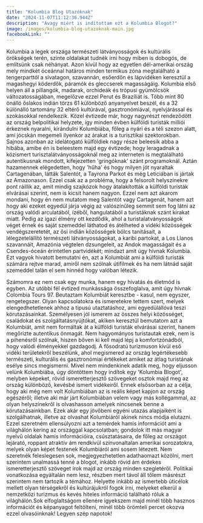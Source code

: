 ```yaml
---
title: "Kolumbia Blog Utazóknak"
date: "2024-11-07T11:12:36.944Z"
description: "Avagy miért is indítottam ezt a Kolumbia Blogot?"
image: /images/kolumbia-blog-utazoknak-main.jpg
facebookLink: ""
---
```


Kolumbia a legek országa természeti látványosságok és kultúrális örökségek terén, szinte oldalakat tudnék írni hogy miben is dobogós, de említsünk csak néhányat. Azon kívül hogy az egyetlen dél-amerikai ország mely mindkét óceánnal határos minden termikus zóna  megtalálható a tengerparttól a sivatagon, szavannán, esőerdőn és lápvidéken keresztül a magashegyi köderdők, páramók és gleccserek magasságáig.  Kolumbia első helyen áll a pillangók, madarak, orchideák és trópusi gyümölcsök változatosságában, megelőzve ezzel Perut és Brazíliát is. Több mint 80 önálló őslakos indián törzs 61 különböző anyanyelvet beszél, és a 32 különálló tartomány 32 eltérő kultúrával, gasztronómiával, nyelvjárással és szokásokkal rendelkezik. Közel évtizede már, hogy nagyrészt rendeződött az ország belpolitikai helyzete, így minden évben külföldi turisták milliói érkeznek nyaralni, kirándulni Kolumbiába, főleg a nyári és a téli szezon alatt, ami jócskán megemeli ilyenkor az árakat is a turisztikai szektorokban. Sajnos azonban az idelátogató külföldiek nagy része beleesik abba a hibába, amibe én is beleestem majd egy évtizede; hogy leragadnak a közismert turisztalátványosságoknál meg az interneten is megtalálható autentikusnak mondott, kifejezetten 'gringóknak' szánt programoknál. Aztán hazamennek elégedetten, hogy 'hűha' és hogy milyen jót nyaraltak Cartagenában, látták Salentót, a Tayrona Parkot és még Leticiában is jártak az Amazonason. Ezzel csak az a probléma, hogy a felsorolt helyszínekre pont ráillik az, amit mindig szajkózok hogy átalakították a külföldi turisták elvárásai szerint, nem is kicsit hanem nagyon.  Ezzel nem azt akarom mondani, hogy én nem mutatom meg Salentót vagy Cartagenát, hanem azt hogy aki ezeket egyedül járja végig az valószínűleg semmit sem fog látni az ország valódi arculatából, ízéből, hangulatából a turistáknak szánt kirakat miatt. Pedig az igazi élmény ott kezdődik, ahol a turistalatványosságok véget érnek és saját szemeddel láthatod és átélheted a vidéki közösségek vendégszeretetét, az ősi indián közösségek bölcs tanításait, a lélegzetelállító természeti látványosságokat, a karibi partokat, a Los Llanos szavannáit, Amazónia végtelen dzsungeleit, az Andok magasságait és a Csendes-óceán érintetlen partvidékét; mindazt amit úgy hívnak Kolumbia. Ezt vagyok hivatott bemutatni én, azt a Kolumbiát ami a külföldi turisták számára rejtve marad, amiről nem szólnak útifilmek és ha nem látnád saját szemeddel talán el sem hinnéd hogy valóban létezik.&#x20;

Számomra ez nem csak egy munka, hanem egy hivatás és életmód is egyben. Az utóbbi fél évtized munkássága összefoglalva, amit úgy hívnak Colombia Tours 97. Beutaztam Kolumbiát keresztbe - kasul, nem egyszer, rengetegszer. Olyan kapcsolatokra és ismeretekre tettem szert, melyek elengedhetetlenek ahhoz a tipusú utaztatáshoz, ami egyedülállóvá teszi körutazásainkat. Személyesen jól ismerem az összes helyi közösséget, családokat és szolgáltatásnyújtókat, akiken keresztül bemutatom azt a Kolumbiát, amit nem formáltak át a külföldi turisták elvárásai szerint, hanem megőrizte autentikus önmagát.  Nem hagyományos turistautak ezek, nem is a pihenésről szólnak, hiszen bőven ki kell majd lépj a komfortzónádból, hogy valódi élményekkel gazdagodj. A fősodratú turizmuson kívül eső vidéki területekről beszélünk, ahol megismered az ország legértékesebb természeti, kulturális és gasztronómiai értékeket amiket az átlag turistának esélye sincs megismerni.  Mivel nem mindenkinek adatik meg, hogy eljusson velünk Kolumbiába, úgy döntöttem hogy indítok egy 'Kolumbia Blogot', melyben képeket, rövid ismeretterjesztő szövegeket osztok majd meg az ország különböző, kevésbé ismert vidékeiről. Ennek elsősorban az a célja, hogy aki még nem volt Kolumbiában az is reális képet kapjon az ország egészéről; illetve aki már járt Kolumbiában velem vagy más kollégammal, az olyan helyszínekről is olvashasson amelyek nincsenek benne a körutazásainkban. Ezek akár egy jövőbeni egyéni utazás alapjaiként is szolgálhatnak, illetve az olvashat Kolumbiáról akinek nincs módja elutazni. Ezzel szeretném ellensúlyozni azt a temérdek hamis információt ami a világhálón kering az országgal kapcsolatban; gondolok itt más magyar nyelvű oldalak hamis információira, csúsztatásaira, de főleg az országot lejárató, roppant atraktív ám rendkívül színvonaltalan amerikai sorozatokra, melyek olyan képet festenek Kolumbiáról ami sosem létezett. Nem szeretnék feleslegesen sok, megjegyezhetetlen adathaomazt közölni, mert szerintem unalmassá tenné a blogot, inkább rövid ám érdekes ismeretterjesztő szöveget írok majd az ország minden szegletéről. Politikai vonatkozása egyáltalán nem lesz, részben mert távol áll tőlem másrészt szerintem nem tartozik a témához. Helyette inkább az ismertebb úticélok mellett olyan térségekről és kultúrájukról fogok írni, melyeket elkerül a nemzetközi turizmus és kevés hiteles információ található róluk a világhálón.Sok elfoglaltságom ellenére igyekszem majd minél több  hasznos információt és képanyagot feltölteni, minél több örömteli percet okozva ezzel olvasóinknak!  Legyen szép napotok!